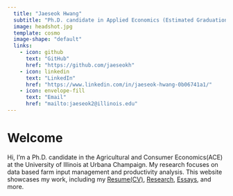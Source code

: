 ```yaml
---
  title: "Jaeseok Hwang"
  subtitle: "Ph.D. candidate in Applied Economics (Estimated Graduation in May 2025)"
  image: headshot.jpg
  template: cosmo
  image-shape: "default"
  links:
    - icon: github
      text: "GitHub"
      href: "https://github.com/jaeseokh"
    - icon: linkedin
      text: "LinkedIn"
      href: "https://www.linkedin.com/in/jaeseok-hwang-0b06741a1/"
    - icon: envelope-fill
      text: "Email"
      href: "mailto:jaeseok2@illinois.edu"
---
```


# Welcome

Hi, I'm a Ph.D. candidate in the Agricultural and Consumer Economics(ACE) at the University of Illinois at Urbana Champaign. 
My research focuses on data based farm input management and productivity analysis. This website showcases my work, including my [Resume(CV)](Resume(CV).qmd), [Research](research/index.qmd), [Essays](essays/index.qmd), and more.
